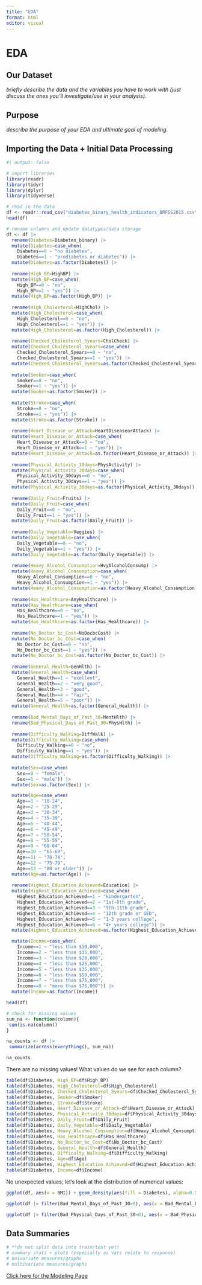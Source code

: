 ```yaml
---
title: "EDA"
format: html
editor: visual
---
```


# EDA

## Our Dataset
*briefly describe the data and the variables you have to work with (just discuss the ones you’ll investigate/use in your analysis).*

## Purpose
*describe the purpose of your EDA and ultimate goal of modeling.*

## Importing the Data + Initial Data Processing

```r
#| output: false

# import libraries
library(readr)
library(tidyr)
library(dplyr)
library(tidyverse)
```

```r
# read in the data
df <- readr::read_csv("diabetes_binary_health_indicators_BRFSS2015.csv")
head(df)

# rename columns and update datatypes/data storage
df <- df |>
  rename(Diabetes=Diabetes_binary) |>
  mutate(Diabetes=case_when(
    Diabetes==0 ~ "no diabetes",
    Diabetes==1 ~ "prediabetes or diabetes")) |>
  mutate(Diabetes=as.factor(Diabetes)) |>
  
  rename(High_BP=HighBP) |>
  mutate(High_BP=case_when(
    High_BP==0 ~ "no",
    High_BP==1 ~ "yes")) |>
  mutate(High_BP=as.factor(High_BP)) |>
  
  rename(High_Cholesterol=HighChol) |>
  mutate(High_Cholesterol=case_when(
    High_Cholesterol==0 ~ "no",
    High_Cholesterol==1 ~ "yes")) |>
  mutate(High_Cholesterol=as.factor(High_Cholesterol)) |>
  
  rename(Checked_Cholesterol_5years=CholCheck) |>
  mutate(Checked_Cholesterol_5years=case_when(
    Checked_Cholesterol_5years==0 ~ "no",
    Checked_Cholesterol_5years==1 ~ "yes")) |>
  mutate(Checked_Cholesterol_5years=as.factor(Checked_Cholesterol_5years)) |>
  
  mutate(Smoker=case_when(
    Smoker==0 ~ "no",
    Smoker==1 ~ "yes")) |>
  mutate(Smoker=as.factor(Smoker)) |>
  
  mutate(Stroke=case_when(
    Stroke==0 ~ "no",
    Stroke==1 ~ "yes")) |>
  mutate(Stroke=as.factor(Stroke)) |>
  
  rename(Heart_Disease_or_Attack=HeartDiseaseorAttack) |>
  mutate(Heart_Disease_or_Attack=case_when(
    Heart_Disease_or_Attack==0 ~ "no",
    Heart_Disease_or_Attack==1 ~ "yes")) |>
  mutate(Heart_Disease_or_Attack=as.factor(Heart_Disease_or_Attack)) |>
  
  rename(Physical_Activity_30days=PhysActivity) |>
  mutate(Physical_Activity_30days=case_when(
    Physical_Activity_30days==0 ~ "no",
    Physical_Activity_30days==1 ~ "yes")) |>
  mutate(Physical_Activity_30days=as.factor(Physical_Activity_30days)) |>
  
  rename(Daily_Fruit=Fruits) |>
  mutate(Daily_Fruit=case_when(
    Daily_Fruit==0 ~ "no",
    Daily_Fruit==1 ~ "yes")) |>
  mutate(Daily_Fruit=as.factor(Daily_Fruit)) |>
  
  rename(Daily_Vegetable=Veggies) |>
  mutate(Daily_Vegetable=case_when(
    Daily_Vegetable==0 ~ "no",
    Daily_Vegetable==1 ~ "yes")) |>
  mutate(Daily_Vegetable=as.factor(Daily_Vegetable)) |>
  
  rename(Heavy_Alcohol_Consumption=HvyAlcoholConsump) |>
  mutate(Heavy_Alcohol_Consumption=case_when(
    Heavy_Alcohol_Consumption==0 ~ "no",
    Heavy_Alcohol_Consumption==1 ~ "yes")) |>
  mutate(Heavy_Alcohol_Consumption=as.factor(Heavy_Alcohol_Consumption)) |>
  
  rename(Has_Healthcare=AnyHealthcare) |>
  mutate(Has_Healthcare=case_when(
    Has_Healthcare==0 ~ "no",
    Has_Healthcare==1 ~ "yes")) |>
  mutate(Has_Healthcare=as.factor(Has_Healthcare)) |>
  
  rename(No_Doctor_bc_Cost=NoDocbcCost) |>
  mutate(No_Doctor_bc_Cost=case_when(
    No_Doctor_bc_Cost==0 ~ "no",
    No_Doctor_bc_Cost==1 ~ "yes")) |>
  mutate(No_Doctor_bc_Cost=as.factor(No_Doctor_bc_Cost)) |>
  
  rename(General_Health=GenHlth) |>
  mutate(General_Health=case_when(
    General_Health==1 ~ "exellent",
    General_Health==2 ~ "very good",
    General_Health==3 ~ "good",
    General_Health==4 ~ "fair",
    General_Health==5 ~ "poor")) |>
  mutate(General_Health=as.factor(General_Health)) |>
  
  rename(Bad_Mental_Days_of_Past_30=MentHlth) |>
  rename(Bad_Physical_Days_of_Past_30=PhysHlth) |>
    
  rename(Difficulty_Walking=DiffWalk) |>
  mutate(Difficulty_Walking=case_when(
    Difficulty_Walking==0 ~ "no",
    Difficulty_Walking==1 ~ "yes")) |>
  mutate(Difficulty_Walking=as.factor(Difficulty_Walking)) |>
  
  mutate(Sex=case_when(
    Sex==0 ~ "female",
    Sex==1 ~ "male")) |>
  mutate(Sex=as.factor(Sex)) |>

  mutate(Age=case_when(
    Age==1 ~ "18-24",
    Age==2 ~ "25-29",
    Age==3 ~ "30-34",
    Age==4 ~ "35-39",
    Age==5 ~ "40-44",
    Age==6 ~ "45-49",
    Age==7 ~ "50-54",
    Age==8 ~ "55-59",
    Age==9 ~ "60-64",
    Age==10 ~ "65-69",
    Age==11 ~ "70-74",
    Age==12 ~ "75-79",
    Age==13 ~ "80 or older")) |>
  mutate(Age=as.factor(Age)) |>
  
  rename(Highest_Education_Achieved=Education) |>
  mutate(Highest_Education_Achieved=case_when(
    Highest_Education_Achieved==1 ~ "kindergarten",
    Highest_Education_Achieved==2 ~ "1st-8th grade",
    Highest_Education_Achieved==3 ~ "9th-11th grade",
    Highest_Education_Achieved==4 ~ "12th grade or GED",
    Highest_Education_Achieved==5 ~ "1-3 years college",
    Highest_Education_Achieved==6 ~ "4+ years college")) |>
  mutate(Highest_Education_Achieved=as.factor(Highest_Education_Achieved)) |>

  mutate(Income=case_when(
    Income==1 ~ "less than $10,000",
    Income==2 ~ "less than $15,000",
    Income==3 ~ "less than $20,000",
    Income==4 ~ "less than $25,000",
    Income==5 ~ "less than $35,000",
    Income==6 ~ "less than $50,000",
    Income==7 ~ "less than $75,000",
    Income==8 ~ "more than $75,000")) |>
  mutate(Income=as.factor(Income))

head(df)
```

```r
# check for missing values
sum_na <- function(column){
 sum(is.na(column))
}

na_counts <- df |>
 summarize(across(everything(), sum_na))

na_counts
```

There are no missing values! What values do we see for each column?

```r
table(df$Diabetes, High_BP=df$High_BP)
table(df$Diabetes, High_Cholesterol=df$High_Cholesterol)
table(df$Diabetes, Checked_Cholesterol_5years=df$Checked_Cholesterol_5years)
table(df$Diabetes, Smoker=df$Smoker)
table(df$Diabetes, Stroke=df$Stroke)
table(df$Diabetes, Heart_Disease_or_Attack=df$Heart_Disease_or_Attack)
table(df$Diabetes, Physical_Activity_30days=df$Physical_Activity_30days)
table(df$Diabetes, Daily_Fruit=df$Daily_Fruit)
table(df$Diabetes, Daily_Vegetable=df$Daily_Vegetable)
table(df$Diabetes, Heavy_Alcohol_Consumption=df$Heavy_Alcohol_Consumption)
table(df$Diabetes, Has_Healthcare=df$Has_Healthcare)
table(df$Diabetes, No_Doctor_bc_Cost=df$No_Doctor_bc_Cost)
table(df$Diabetes, General_Health=df$General_Health)
table(df$Diabetes, Difficulty_Walking=df$Difficulty_Walking)
table(df$Diabetes, Age=df$Age)
table(df$Diabetes, Highest_Education_Achieved=df$Highest_Education_Achieved)
table(df$Diabetes, Income=df$Income)
```

No unexpected values; let's look at the distribution of numerical values:

```r
ggplot(df, aes(x = BMI)) + geom_density(aes(fill = Diabetes), alpha=0.5, adjust=2) + ggtitle("BMI by Diabetes")

ggplot(df |> filter(Bad_Mental_Days_of_Past_30>0), aes(x = Bad_Mental_Days_of_Past_30)) + geom_density(aes(fill = Diabetes), alpha=0.5) + ggtitle("Bad_Mental_Days_of_Past_30 by Diabetes")

ggplot(df |> filter(Bad_Physical_Days_of_Past_30>0), aes(x = Bad_Physical_Days_of_Past_30)) + geom_density(aes(fill = Diabetes), alpha=0.5) + ggtitle("Bad_Physical_Days_of_Past_30 by Diabetes")
```

## Data Summaries

```r
# **do not split data into train/test yet!
# summary stats + plots (especially as vars relate to response)
# univariate measures/graphs
# multivariate measures/graphs
```



[Click here for the Modeling Page](Modeling.html)
